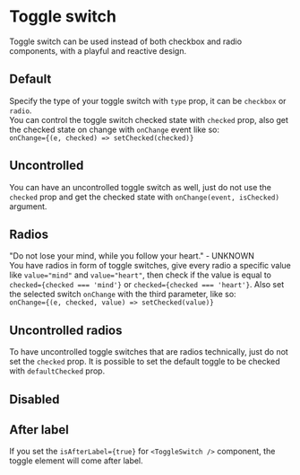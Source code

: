 
# Toggle switch

<p class="component-doc-intro">
  Toggle switch can be used instead of both checkbox and radio components, with
  a playful and reactive design.
</p>
<div class="funky-spacer" />

## Default

Specify the type of your toggle switch with `type` prop, it can be `checkbox` or `radio`.  
You can control the toggle switch checked state with `checked` prop, also get the checked state on change with `onChange` event like so:  
`onChange={(e, checked) => setChecked(checked)}`

<Canvas>
  <Story id="inputs-toggle-switch--default" />
</Canvas>

## Uncontrolled

You can have an uncontrolled toggle switch as well, just do not use the `checked` prop and get the checked state with `onChange(event, isChecked)` argument.

<Canvas>
  <Story id="inputs-toggle-switch--uncontrolled" />
</Canvas>

## Radios

"Do not lose your mind, while you follow your heart." - UNKNOWN  
You have radios in form of toggle switches, give every radio a specific value like `value="mind"` and `value="heart"`, then check if the value is equal to `checked={checked === 'mind'}` or `checked={checked === 'heart'}`. Also set the selected switch `onChange` with the third parameter, like so:  
 `onChange={(e, checked, value) => setChecked(value)}`

<Canvas>
  <Story id="inputs-toggle-switch--radios" />
</Canvas>

## Uncontrolled radios

To have uncontrolled toggle switches that are radios technically, just do not set the `checked` prop. It is possible to set the default toggle to be checked with `defaultChecked` prop.

<Canvas>
  <Story id="inputs-toggle-switch--uncontrolled-radios" />
</Canvas>

## Disabled

<Canvas>
  <Story id="inputs-toggle-switch--disabled" />
</Canvas>

## After label

If you set the `isAfterLabel={true}` for `<ToggleSwitch />` component, the toggle element will come after label.

<Canvas>
  <Story id="inputs-toggle-switch--after-label" />
</Canvas>

